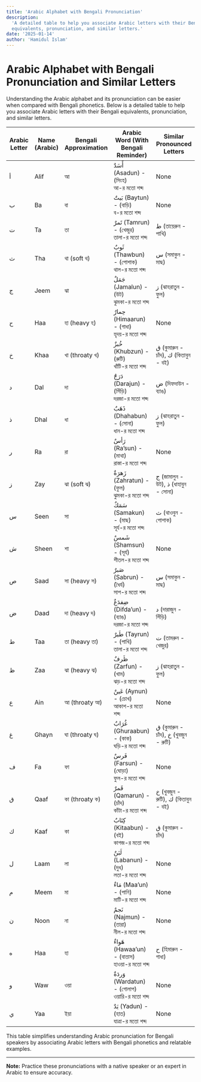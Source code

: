 ```yaml
---
title: 'Arabic Alphabet with Bengali Pronunciation'
description:
  'A detailed table to help you associate Arabic letters with their Bengali
  equivalents, pronunciation, and similar letters.'
date: '2025-01-14'
author: 'Hamidul Islam'
---
```


# Arabic Alphabet with Bengali Pronunciation and Similar Letters

Understanding the Arabic alphabet and its pronunciation can be easier when
compared with Bengali phonetics. Below is a detailed table to help you associate
Arabic letters with their Bengali equivalents, pronunciation, and similar
letters.

| **Arabic Letter** | **Name (Arabic)** | **Bengali Approximation** | **Arabic Word (With Bengali Reminder)**             | **Similar Pronounced Letters**        |
| ----------------- | ----------------- | ------------------------- | --------------------------------------------------- | ------------------------------------- |
| أ                 | Alif              | আ                         | أَسَدٌ (Asadun) - (সিংহ) <br/> আ-র মতো শব্দ         | None                                  |
| ب                 | Ba                | বা                        | بَيتٌ (Baytun) - (বাড়ি) <br/> ব-র মতো শব্দ          | None                                  |
| ت                 | Ta                | তা                        | تَمرٌ (Tamrun) - (খেজুর) <br/> তালা-র মতো শব্দ      | ط (তায়েরুন - পাখি)                    |
| ث                 | Tha               | থা (soft থ)               | ثَوبٌ (Thawbun) - (পোশাক) <br/> থাল-র মতো শব্দ      | س (সমাকুন - মাছ)                      |
| ج                 | Jeem              | ঝা                        | جَمَلٌ (Jamalun) - (উট) <br/> ঝুমকা-র মতো শব্দ      | ز (ঝাহরাতুন - ফুল)                    |
| ح                 | Haa               | হা (heavy হ)              | حِمارٌ (Himaarun) - (গাধা) <br/> হৃদয়-র মতো শব্দ    | None                                  |
| خ                 | Khaa              | খা (throaty খ)            | خُبزٌ (Khubzun) - (রুটি) <br/> খাঁটি-র মতো শব্দ     | ق (কুমারুন - চাঁদ), ك (কিতাবুন - বই)  |
| د                 | Dal               | দা                        | دَرَجٌ (Darajun) - (সিঁড়ি) <br/> দরজা-র মতো শব্দ    | ض (দিফদাউন - ব্যাঙ)                   |
| ذ                 | Dhal              | ধা                        | ذَهَبٌ (Dhahabun) - (সোনা) <br/> ধান-র মতো শব্দ     | ز (ঝাহরাতুন - ফুল)                    |
| ر                 | Ra                | রা                        | رَأسٌ (Ra’sun) - (মাথা) <br/> রাস্তা-র মতো শব্দ     | None                                  |
| ز                 | Zay               | ঝা (soft ঝ)               | زَهرَةٌ (Zahratun) - (ফুল) <br/> ঝুমকা-র মতো শব্দ   | ج (জামালুন - উট), ذ (ধাহাবুন - সোনা)  |
| س                 | Seen              | সা                        | سَمَكٌ (Samakun) - (মাছ) <br/> সূর্য-র মতো শব্দ     | ث (থাওবুন - পোশাক)                    |
| ش                 | Sheen             | শা                        | شَمسٌ (Shamsun) - (সূর্য) <br/> শীতল-র মতো শব্দ     | None                                  |
| ص                 | Saad              | সা (heavy স)              | صَبرٌ (Sabrun) - (ধৈর্য) <br/> সাপ-র মতো শব্দ       | س (সমাকুন - মাছ)                      |
| ض                 | Daad              | দা (heavy দ)              | ضِفدَعٌ (Difda’un) - (ব্যাঙ) <br/> দরজা-র মতো শব্দ  | د (দারাজুন - সিঁড়ি)                   |
| ط                 | Taa               | তা (heavy তা)             | طَيرٌ (Tayrun) - (পাখি) <br/> তালা-র মতো শব্দ       | ت (তামরুন - খেজুর)                    |
| ظ                 | Zaa               | ঝা (heavy ঝ)              | ظَرفٌ (Zarfun) - (খাম) <br/> ঝড়-র মতো শব্দ          | ز (ঝাহরাতুন - ফুল)                    |
| ع                 | Ain               | আ (throaty আ)             | عَينٌ (Aynun) - (চোখ) <br/> আকাশ-র মতো শব্দ         | None                                  |
| غ                 | Ghayn             | ঘা (throaty ঘ)            | غُرَابٌ (Ghuraabun) - (কাক) <br/> ঘড়ি-র মতো শব্দ    | ق (কুমারুন - চাঁদ), خ (খুবজুন - রুটি) |
| ف                 | Fa                | ফা                        | فَرسٌ (Farsun) - (ঘোড়া) <br/> ফুল-র মতো শব্দ        | None                                  |
| ق                 | Qaaf              | কা (throaty ক)            | قَمرٌ (Qamarun) - (চাঁদ) <br/> কাঁটা-র মতো শব্দ     | خ (খুবজুন - রুটি), ك (কিতাবুন - বই)   |
| ك                 | Kaaf              | কা                        | كِتَابٌ (Kitaabun) - (বই) <br/> কাগজ-র মতো শব্দ     | ق (কুমারুন - চাঁদ)                    |
| ل                 | Laam              | লা                        | لَبَنٌ (Labanun) - (দুধ) <br/> লতা-র মতো শব্দ       | None                                  |
| م                 | Meem              | মা                        | مَاءٌ (Maa’un) - (পানি) <br/> মাটি-র মতো শব্দ       | None                                  |
| ن                 | Noon              | না                        | نَجمٌ (Najmun) - (তারা) <br/> নীল-র মতো শব্দ        | None                                  |
| ه                 | Haa               | হা                        | هَواءٌ (Hawaa’un) - (বাতাস) <br/> হাওয়া-র মতো শব্দ  | ح (হিমারুন - গাধা)                    |
| و                 | Waw               | ওয়া                       | وَردَةٌ (Wardatun) - (গোলাপ) <br/> ওয়ারি-র মতো শব্দ | None                                  |
| ي                 | Yaa               | ইয়া                       | يَدٌ (Yadun) - (হাত) <br/> যাত্রা-র মতো শব্দ        | None                                  |

This table simplifies understanding Arabic pronunciation for Bengali speakers by
associating Arabic letters with Bengali phonetics and relatable examples.

---

**Note:** Practice these pronunciations with a native speaker or an expert in
Arabic to ensure accuracy.
